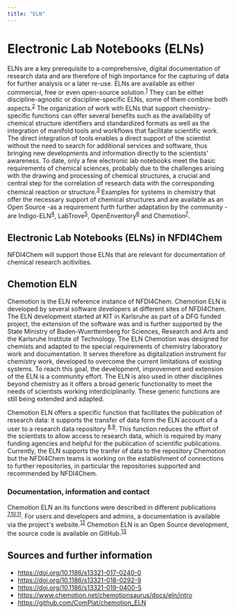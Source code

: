 ```yaml
---
title: "ELN"
---
```


# Electronic Lab Notebooks (ELNs)

ELNs are a key prerequisite to a comprehensive, digital documentation of research data and are therefore of high importance for the capturing of data for further analysis or a later re-use. ELNs are available as either commercial, free or even open-source solution.<sup>[1](https://doi.org/10.1186/s13321-017-0240-0)</sup> They can be either discipline-agnostic or discipline-specific ELNs, some of them combine both aspects.<sup>[2](https://doi.org/10.1186/s13321-017-0240-0)</sup> The organization of work with ELNs that support chemistry-specific functions can offer several benefits such as the availability of chemical structure identifiers and standardized formats as well as the integration of manifold tools and workflows that facilitate scientific work. The direct integration of tools enables a direct support of the scientist without the need to search for additional services and software, thus bringing new developments and information directly to the scientists’ awareness. To date, only a few electronic lab notebooks meet the basic requirements of chemical sciences, probably due to the challenges arising with the drawing and processing of chemical structures, a crucial and central step for the correlation of research data with the corresponding chemical reaction or structure.<sup>[3](https://doi.org/10.1186/s13321-017-0240-0)</sup> Examples for systems in chemistry that offer the necessary support of chemical structures and are available as an Open Source -as a requirement furth further adaptation by the community - are Indigo-ELN<sup>[4](https://doi.org/10.1186/s13321-017-0240-0)</sup>, LabTrove<sup>[5](https://doi.org/10.1186/s13321-017-0240-0)</sup>, OpenEnventory<sup>[6](https://doi.org/10.1186/s13321-017-0240-0)</sup> and Chemotion<sup>[7](https://doi.org/10.1186/s13321-017-0240-0)</sup>.

## Electronic Lab Notebooks (ELNs) in NFDI4Chem

NFDI4Chem will support those ELNs that are relevant for documentation of chemical research acitivities. 


## Chemotion ELN

Chemotion is the ELN reference instance of NFDI4Chem. Chemotion ELN is developed by several software developers at different sites of NFDI4Chem. The ELN development started at KIT in Karlsruhe as part of a DFG funded project, the extension of the software was and is further supported by the State Ministry of Baden-Wuerttemberg for Sciences, Research and Arts and the Karlsruhe Institute of Technology. 
The ELN Chemotion was designed for chemists and adapted to the special requirements of chemistry laboratory work and documentation. It serves therefore as digitalization instrument for chemistry work, developed to overcome the current limitations of existing systems. To reach this goal, the development, improvement and extension of the ELN is a community effort. The ELN is also used in other disciplines beyond chemistry as it offers a broad generic functionality to meet the needs of scientists working interdiciplinarily. These generic functions are still being extended and adapted. 

Chemotion ELN offers a specific function that facilitates the publication of research data: it supports the transfer of data form the ELN account of a user to a research data repository <sup>[8](https://doi.org/10.1186/s13321-018-0292-9),[9](https://doi.org/10.1186/s13321-018-0292-9)</sup>. This function reduces the effort of the scientists to allow access to research data, which is required by many funding agencies and helpful for the publication of scientific publications. Currently, the ELN supports the tranfer of data to the repository Chemotion but the NFDI4Chem teams is working on the establishment of connections to further repositories, in particular the repositories supported and recommended by NFDI4Chem. 


### Documentation, information and contact

Chemotion ELN an its functions were described in different publications <sup>[7](https://doi.org/10.1186/s13321-017-0240-0),[10](https://doi.org/10.1186/s13321-018-0292-9),[11](https://doi.org/10.1186/s13321-019-0400-5)</sup>. For users and developers and admins, a documentation is available via the project's website.<sup>[12](https://www.chemotion.net/chemotionsaurus/docs/eln/intro)</sup> Chemotion ELN is an Open Source development, the source code is available on GitHub.<sup>[13](https://github.com/ComPlat/chemotion_ELN)</sup>

## Sources and further information

- https://doi.org/10.1186/s13321-017-0240-0 
- https://doi.org/10.1186/s13321-018-0292-9 
- https://doi.org/10.1186/s13321-019-0400-5
- https://www.chemotion.net/chemotionsaurus/docs/eln/intro 
- https://github.com/ComPlat/chemotion_ELN
